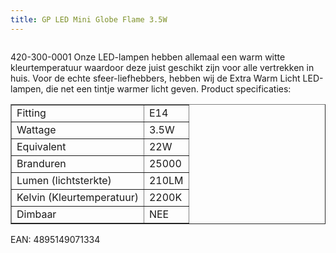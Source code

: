 ```yaml
---
title: GP LED Mini Globe Flame 3.5W
---
```



<Image src={imageProduct} width={imageProduct.width} alt="" />


420-300-0001
Onze LED-lampen hebben allemaal een warm witte kleurtemperatuur waardoor deze juist geschikt zijn voor alle vertrekken in huis. Voor de echte sfeer-liefhebbers, hebben wij de Extra Warm Licht LED-lampen, die net een tintje warmer licht geven.
Product specificaties:
<table class="tabelproduct" border="1">
<tbody>
<tr>
<td>Fitting</td>
<td>E14</td>
</tr>
<tr>
<td>Wattage</td>
<td>3.5W</td>
</tr>
<tr>
<td>Equivalent</td>
<td>22W</td>
</tr>
<tr>
<td>Branduren</td>
<td>25000</td>
</tr>
<tr>
<td>Lumen (lichtsterkte)</td>
<td>210LM</td>
</tr>
<tr>
<td>Kelvin (Kleurtemperatuur)</td>
<td>2200K</td>
</tr>
<tr>
<td>Dimbaar</td>
<td>NEE</td>
</tr>
</tbody>
</table>
EAN: 4895149071334
